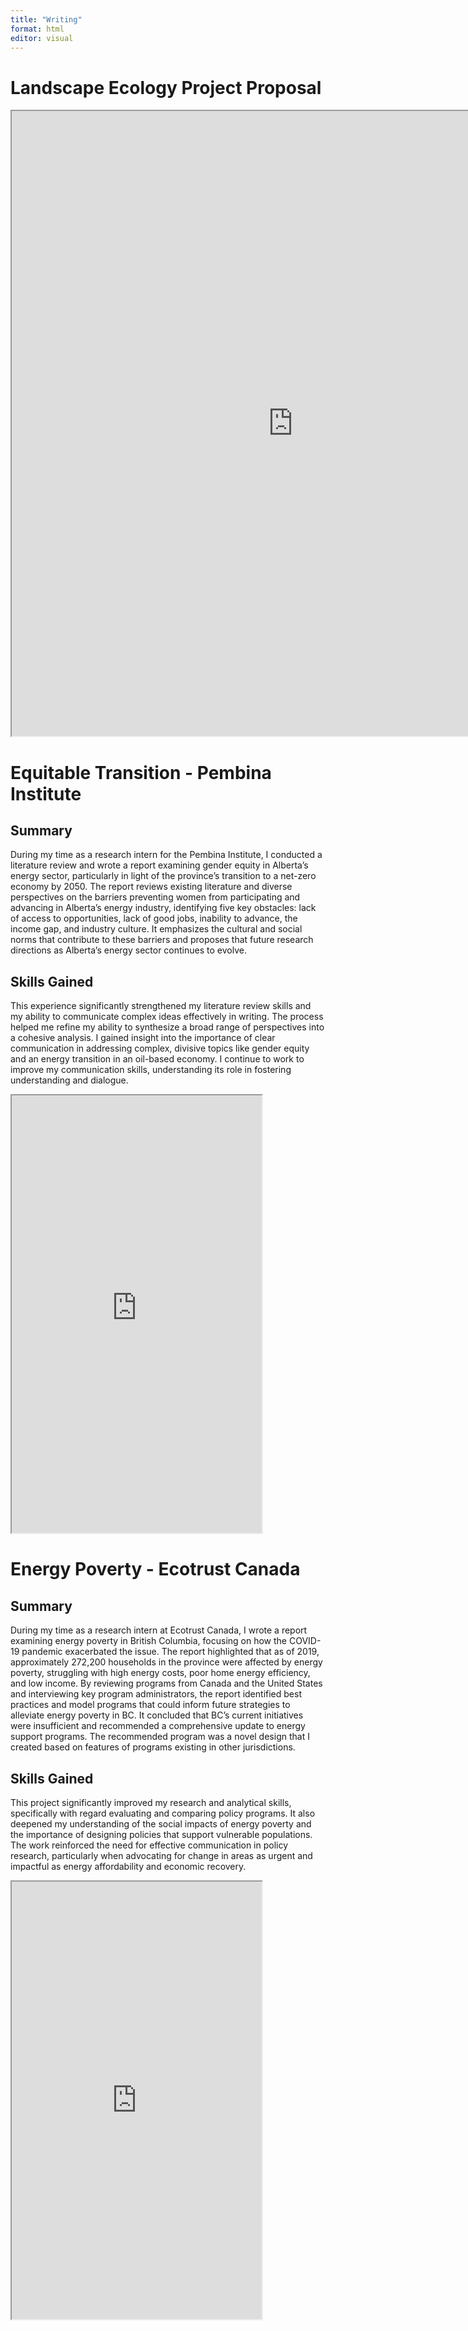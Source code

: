 ```yaml
---
title: "Writing"
format: html
editor: visual
---
```


# Landscape Ecology Project Proposal

```{=html}
<iframe width="900" height="1000" src="https://www.scribd.com/document/834096222/DoironG-GEM500Proposal-291124?secret_password=HFvolqyASVa0W28jFnj6" title="Webpage example"></iframe>
```

# Equitable Transition - Pembina Institute

## Summary

During my time as a research intern for the Pembina Institute, I conducted a literature review and wrote a report examining gender equity in Alberta’s energy sector, particularly in light of the province's transition to a net-zero economy by 2050. The report reviews existing literature and diverse perspectives on the barriers preventing women from participating and advancing in Alberta’s energy industry, identifying five key obstacles: lack of access to opportunities, lack of good jobs, inability to advance, the income gap, and industry culture. It emphasizes the cultural and social norms that contribute to these barriers and proposes that future research directions as Alberta's energy sector continues to evolve.

## Skills Gained

This experience significantly strengthened my literature review skills and my ability to communicate complex ideas effectively in writing. The process helped me refine my ability to synthesize a broad range of perspectives into a cohesive analysis. I gained insight into the importance of clear communication in addressing complex, divisive topics like gender equity and an energy transition in an oil-based economy. I continue to work to improve my communication skills, understanding its role in fostering understanding and dialogue.

```{=html}
<iframe width="400" height="700" src="https://www.pembina.org/reports/2021-10-14-womeninalbertasenergytransition-pembina.pdf" title="Webpage example"></iframe>
```

# Energy Poverty - Ecotrust Canada

## Summary

During my time as a research intern at Ecotrust Canada, I wrote a report examining energy poverty in British Columbia, focusing on how the COVID-19 pandemic exacerbated the issue. The report highlighted that as of 2019, approximately 272,200 households in the province were affected by energy poverty, struggling with high energy costs, poor home energy efficiency, and low income. By reviewing programs from Canada and the United States and interviewing key program administrators, the report identified best practices and model programs that could inform future strategies to alleviate energy poverty in BC. It concluded that BC’s current initiatives were insufficient and recommended a comprehensive update to energy support programs. The recommended program was a novel design that I created based on features of programs existing in other jurisdictions.

## Skills Gained

This project significantly improved my research and analytical skills, specifically with regard evaluating and comparing policy programs. It also deepened my understanding of the social impacts of energy poverty and the importance of designing policies that support vulnerable populations. The work reinforced the need for effective communication in policy research, particularly when advocating for change in areas as urgent and impactful as energy affordability and economic recovery.

```{=html}
<iframe width="400" height="700" src="https://ecotrust.ca/wp-content/uploads/2020/08/Rethinking-Energy-Bill-Protections-in-British-Columbia.August2020_updated_WEB.pdf"></iframe>
```
